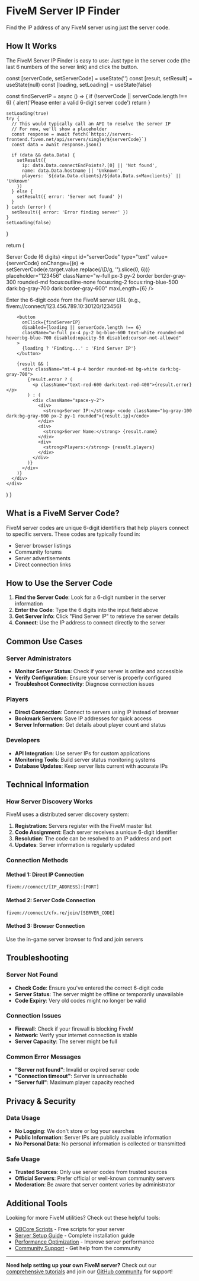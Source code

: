 # FiveM Server IP Finder

Find the IP address of any FiveM server using just the server code.

## How It Works

The FiveM Server IP Finder is easy to use: Just type in the server code (the last 6 numbers of the server link) and click the button.


  const [serverCode, setServerCode] = useState('')
  const [result, setResult] = useState(null)
  const [loading, setLoading] = useState(false)

  const findServerIP = async () => {
    if (!serverCode || serverCode.length !== 6) {
      alert('Please enter a valid 6-digit server code')
      return
    }

    setLoading(true)
    try {
      // This would typically call an API to resolve the server IP
      // For now, we'll show a placeholder
      const response = await fetch(`https://servers-frontend.fivem.net/api/servers/single/${serverCode}`)
      const data = await response.json()
      
      if (data && data.Data) {
        setResult({
          ip: data.Data.connectEndPoints?.[0] || 'Not found',
          name: data.Data.hostname || 'Unknown',
          players: `${data.Data.clients}/${data.Data.svMaxclients}` || 'Unknown'
        })
      } else {
        setResult({ error: 'Server not found' })
      }
    } catch (error) {
      setResult({ error: 'Error finding server' })
    }
    setLoading(false)
  }

  return (
    <div className="p-6 border rounded-lg bg-gray-50 dark:bg-gray-800 my-6">
      <div className="space-y-4">
        <div>
          <label htmlFor="serverCode" className="block text-sm font-medium mb-2">
            Server Code (6 digits)
          </label>
          <input
            id="serverCode"
            type="text"
            value={serverCode}
            onChange={(e) => setServerCode(e.target.value.replace(/\D/g, '').slice(0, 6))}
            placeholder="123456"
            className="w-full px-3 py-2 border border-gray-300 rounded-md focus:outline-none focus:ring-2 focus:ring-blue-500 dark:bg-gray-700 dark:border-gray-600"
            maxLength={6}
          />
          <p className="text-xs text-gray-500 mt-1">
            Enter the 6-digit code from the FiveM server URL (e.g., fivem://connect/123.456.789.10:30120/123456)
          </p>
        </div>
        
        <button
          onClick={findServerIP}
          disabled={loading || serverCode.length !== 6}
          className="w-full px-4 py-2 bg-blue-600 text-white rounded-md hover:bg-blue-700 disabled:opacity-50 disabled:cursor-not-allowed"
        >
          {loading ? 'Finding...' : 'Find Server IP'}
        </button>

        {result && (
          <div className="mt-4 p-4 border rounded-md bg-white dark:bg-gray-700">
            {result.error ? (
              <p className="text-red-600 dark:text-red-400">{result.error}</p>
            ) : (
              <div className="space-y-2">
                <div>
                  <strong>Server IP:</strong> <code className="bg-gray-100 dark:bg-gray-600 px-2 py-1 rounded">{result.ip}</code>
                </div>
                <div>
                  <strong>Server Name:</strong> {result.name}
                </div>
                <div>
                  <strong>Players:</strong> {result.players}
                </div>
              </div>
            )}
          </div>
        )}
      </div>
    </div>
  )
}

<ServerIPFinder />

## What is a FiveM Server Code?

FiveM server codes are unique 6-digit identifiers that help players connect to specific servers. These codes are typically found in:

- Server browser listings
- Community forums
- Server advertisements
- Direct connection links

## How to Use the Server Code

1. **Find the Server Code**: Look for a 6-digit number in the server information
2. **Enter the Code**: Type the 6 digits into the input field above
3. **Get Server Info**: Click "Find Server IP" to retrieve the server details
4. **Connect**: Use the IP address to connect directly to the server

## Common Use Cases

### Server Administrators
- **Monitor Server Status**: Check if your server is online and accessible
- **Verify Configuration**: Ensure your server is properly configured
- **Troubleshoot Connectivity**: Diagnose connection issues

### Players
- **Direct Connection**: Connect to servers using IP instead of browser
- **Bookmark Servers**: Save IP addresses for quick access
- **Server Information**: Get details about player count and status

### Developers
- **API Integration**: Use server IPs for custom applications
- **Monitoring Tools**: Build server status monitoring systems
- **Database Updates**: Keep server lists current with accurate IPs

## Technical Information

### How Server Discovery Works

FiveM uses a distributed server discovery system:

1. **Registration**: Servers register with the FiveM master list
2. **Code Assignment**: Each server receives a unique 6-digit identifier
3. **Resolution**: The code can be resolved to an IP address and port
4. **Updates**: Server information is regularly updated

### Connection Methods

#### Method 1: Direct IP Connection
```
fivem://connect/[IP_ADDRESS]:[PORT]
```

#### Method 2: Server Code Connection  
```
fivem://connect/cfx.re/join/[SERVER_CODE]
```

#### Method 3: Browser Connection
Use the in-game server browser to find and join servers

## Troubleshooting

### Server Not Found
- **Check Code**: Ensure you've entered the correct 6-digit code
- **Server Status**: The server might be offline or temporarily unavailable
- **Code Expiry**: Very old codes might no longer be valid

### Connection Issues
- **Firewall**: Check if your firewall is blocking FiveM
- **Network**: Verify your internet connection is stable
- **Server Capacity**: The server might be full

### Common Error Messages
- **"Server not found"**: Invalid or expired server code
- **"Connection timeout"**: Server is unreachable
- **"Server full"**: Maximum player capacity reached

## Privacy & Security

### Data Usage
- **No Logging**: We don't store or log your searches
- **Public Information**: Server IPs are publicly available information
- **No Personal Data**: No personal information is collected or transmitted

### Safe Usage
- **Trusted Sources**: Only use server codes from trusted sources
- **Official Servers**: Prefer official or well-known community servers
- **Moderation**: Be aware that server content varies by administrator

## Additional Tools

Looking for more FiveM utilities? Check out these helpful tools:

- [QBCore Scripts](/scripts) - Free scripts for your server
- [Server Setup Guide](/tutorials/getting-started) - Complete installation guide  
- [Performance Optimization](/tutorials/optimization) - Improve server performance
- [Community Support](/support) - Get help from the community

---

**Need help setting up your own FiveM server?** Check out our [comprehensive tutorials](/tutorials) and join our [GitHub community](https://github.com/qbcore-framework/qb-core/discussions) for support!